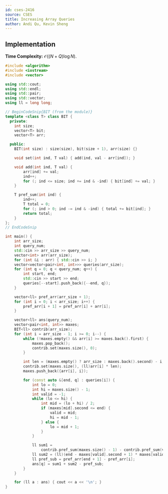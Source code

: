 ```yaml
---
id: cses-2416
source: CSES
title: Increasing Array Queries
author: Andi Qu, Kevin Sheng
---
```


<Spoiler title="Hint 1">

</Spoiler>

<Spoiler title="Hint 2">

</Spoiler>

<Spoiler title="Solution">

## Implementation

**Time Complexity:** $\mathcal O((N + Q) \log N)$.

<LanguageSection>
<CPPSection>

```cpp
#include <algorithm>
#include <iostream>
#include <vector>

using std::cout;
using std::endl;
using std::pair;
using std::vector;
using ll = long long;

// BeginCodeSnip{BIT (from the module)}
template <class T> class BIT {
  private:
	int size;
	vector<T> bit;
	vector<T> arr;

  public:
	BIT(int size) : size(size), bit(size + 1), arr(size) {}

	void set(int ind, T val) { add(ind, val - arr[ind]); }

	void add(int ind, T val) {
		arr[ind] += val;
		ind++;
		for (; ind <= size; ind += ind & -ind) { bit[ind] += val; }
	}

	T pref_sum(int ind) {
		ind++;
		T total = 0;
		for (; ind > 0; ind -= ind & -ind) { total += bit[ind]; }
		return total;
	}
};
// EndCodeSnip

int main() {
	int arr_size;
	int query_num;
	std::cin >> arr_size >> query_num;
	vector<int> arr(arr_size);
	for (int &i : arr) { std::cin >> i; }
	vector<vector<pair<int, int>>> queries(arr_size);
	for (int q = 0; q < query_num; q++) {
		int start, end;
		std::cin >> start >> end;
		queries[--start].push_back({--end, q});
	}

	vector<ll> pref_arr(arr_size + 1);
	for (int i = 0; i < arr_size; i++) {
		pref_arr[i + 1] = pref_arr[i] + arr[i];
	}

	vector<ll> ans(query_num);
	vector<pair<int, int>> maxes;
	BIT<ll> contrib(arr_size);
	for (int i = arr_size - 1; i >= 0; i--) {
		while (!maxes.empty() && arr[i] >= maxes.back().first) {
			maxes.pop_back();
			contrib.set(maxes.size(), 0);
		}

		int len = (maxes.empty() ? arr_size : maxes.back().second) - i;
		contrib.set(maxes.size(), (ll)arr[i] * len);
		maxes.push_back({arr[i], i});

		for (const auto &[end, q] : queries[i]) {
			int lo = 0;
			int hi = maxes.size() - 1;
			int valid = -1;
			while (lo <= hi) {
				int mid = (lo + hi) / 2;
				if (maxes[mid].second <= end) {
					valid = mid;
					hi = mid - 1;
				} else {
					lo = mid + 1;
				}
			}

			ll sum1 =
			    contrib.pref_sum(maxes.size() - 1) - contrib.pref_sum(valid);
			ll sum2 = (ll)(end - maxes[valid].second + 1) * maxes[valid].first;
			ll pref_sub = pref_arr[end + 1] - pref_arr[i];
			ans[q] = sum1 + sum2 - pref_sub;
		}
	}

	for (ll a : ans) { cout << a << '\n'; }
}
```

</CPPSection>
</LanguageSection>

</Spoiler>
